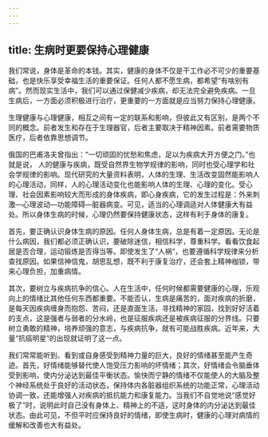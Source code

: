 ```yaml
---
---
---
```

title: 生病时更要保持心理健康
---



我们常说，身体是革命的本钱。其实，健康的身体不仅是干工作必不可少的重要基础，也是快乐享受幸福生活的重要保证。任何人都不愿生病，都希望“有啥别有病”。然而现实生活中，我们可以通过保健减少疾病，却无法完全避免疾病。一旦生病后，一方面必须积极进行治疗，更重要的一方面就是应当努力保持心理健康。

生理健康与心理健康，相互之间有一定的联系和影响，但彼此又有区别，是两个不同的概念。前者发生和存在于生理器官，后者主要取决于精神因素。前者需要物质医疗，后者依靠思想调节。

俄国的巴甫洛夫曾指出：“一切顽固的忧愁和焦虑，足以为疾病大开方便之门。”也就是说， 人的健康与疾病，既受自然界生物学规律的影响，同时也受心理学和社会学规律的影响。现代研究的大量资料表明，人体的生理、生活改变固然能影响人的心理活动，同样，人的心理活动变化也能影响人体的生理、心理的变化。受心理、社会因素影响较大而形成的身体疾病，即心身疾病，它的发生过程是：外来刺激—心理波动—功能障碍—脏器病变。可见，适当的心理调适对人体健康大有益处。所以身体生病的时候，心理仍然要保持健康状态，这样有利于身体的康复。

首先，要正确认识身体生病的原因。任何人身体生病，总是有着一定原因。无论是什么病因，我们都必须正确认识，要破除迷信，相信科学，尊重科学。看看饮食起居是否合理，运动锻炼是否得当等。即使发生了“人祸”，也要遵循科学规律来分析查找原因。如果信神信鬼，胡思乱想，既不利于康复治疗，还会套上精神枷锁，带来心理负担，加重病情。

其次，要树立与疾病抗争的信心。人在生活中，任何时候都需要健康的心理，乐观向上的情绪比其他任何东西都重要。不能否认，生病是痛苦的，面对疾病的折磨，是每天因疾病缠身而抱怨、苦闷，还是直面生活，寻找精神的家园，找到好好活着的支点，这是强者与弱者的分水岭，也是征服疾病还是被疾病征服的分界线。只要树立勇敢的精神，培养顽强的意志，与疾病抗争，就有可能战胜疾病。近年来，大量“抗癌明星”的出现就证明了这一点。

我们常常能听到、看到或自身感受到精神力量的巨大，良好的情绪甚至能产生奇迹。首先，好情绪能够替代使人饱受压力影响的坏情绪；其次，好情绪会令脑垂体受到影响，使内分泌达到最佳平衡状态。愉快而宁静的情绪不仅能使人的大脑及整个神经系统处于良好的活动状态，保持体内各脏器组织系统的功能正常，心理活动协调一致，还能增强人对疾病的抵抗能力和康复能力。当我们不自觉地说“感觉好极了”时，说明此时自己没有身体上、精神上的不适，这时身体的内分泌达到最佳状态。由此可见，不但平时应保持良好的情绪，即使生病时，健康的心理对病情的缓解和改善也大有益处。